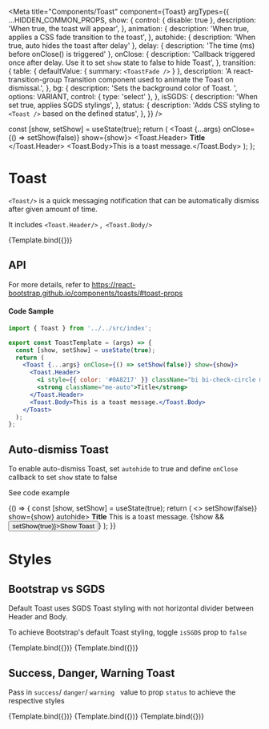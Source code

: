 
<Meta
  title="Components/Toast"
  component={Toast}
  argTypes={{
    ...HIDDEN_COMMON_PROPS,
    show: {
      control: { disable: true },
      description: 'When true, the toast will appear',
    },
    animation: {
      description: 'When true, applies a CSS fade transition to the toast',
    },
    autohide: { description: 'When true, auto hides the toast after delay' },
    delay: { description: 'The time (ms) before onClose() is triggered' },
    onClose: {
      description:
        'Callback triggered once after delay. Use it to set `show` state to false to hide Toast',
    },
    transition: {
      table: { defaultValue: { summary: `<ToastFade />` } },
      description:
        'A react-transition-group Transition component used to animate the Toast on dismissal.',
    },
    bg: {
      description: 'Sets the background color of Toast. ',
      options: VARIANT,
      control: { type: 'select' },
    },
    isSGDS: {
      description: 'When set true, applies SGDS stylings',
    },
    status: {
      description:
        'Adds CSS styling to `<Toast />` based on the defined status',
    },
  }}
/>

  const [show, setShow] = useState(true);
  return (
    <Toast {...args} onClose={() => setShow(false)} show={show}>
      <Toast.Header>
        <i className="bi bi-check-circle me-2"></i>
        <strong className="me-auto">Title</strong>
      </Toast.Header>
      <Toast.Body>This is a toast message.</Toast.Body>
    </Toast>
  );
};

# Toast

`<Toast/>` is a quick messaging notification that can be automatically dismiss after given amount of time.

It includes `<Toast.Header/>` ,` <Toast.Body/>`

<Canvas>
  <Story name="Default">{Template.bind({})}</Story>
</Canvas>

## API

<ArgsTable story="Default" />

For more details, refer to https://react-bootstrap.github.io/components/toasts/#toast-props

#### Code Sample

```jsx
import { Toast } from '../../src/index';

export const ToastTemplate = (args) => {
  const [show, setShow] = useState(true);
  return (
    <Toast {...args} onClose={() => setShow(false)} show={show}>
      <Toast.Header>
        <i style={{ color: '#0A8217' }} className="bi bi-check-circle me-2"></i>
        <strong className="me-auto">Title</strong>
      </Toast.Header>
      <Toast.Body>This is a toast message.</Toast.Body>
    </Toast>
  );
};
```

## Auto-dismiss Toast

To enable auto-dismiss Toast, set `autohide` to true and define `onClose` callback to set `show` state to false

See code example

<Canvas>
  <Story name="Auto-dismiss">
    {() => {
      const [show, setShow] = useState(true);
      return (
        <>
          <Toast onClose={() => setShow(false)} show={show} autohide>
            <Toast.Header>
              <i className="bi bi-check-circle me-2"></i>
              <strong className="me-auto">Title</strong>
            </Toast.Header>
            <Toast.Body>This is a toast message.</Toast.Body>
          </Toast>
          {!show && <Button onClick={() => setShow(true)}>Show Toast</Button>}
        </>
      );
    }}
  </Story>
</Canvas>

# Styles

## Bootstrap vs SGDS

Default Toast uses SGDS Toast styling with not horizontal divider between Header and Body.

To achieve Bootstrap's default Toast styling, toggle `isSGDS` prop to `false`

<Canvas>
  <Story name="SGDS Toast" args={{ isSGDS: true }}>
    {Template.bind({})}
  </Story>
  <Story name="Bootstrap Toast" args={{ isSGDS: false }}>
    {Template.bind({})}
  </Story>
</Canvas>

## Success, Danger, Warning Toast

Pass in `success`/ `danger`/ `warning ` value to prop `status` to achieve the respective styles

<Canvas>
  <Story name="Success" args={{ status: 'success' }}>
    {Template.bind({})}
  </Story>
  <Story name="Danger" args={{ status: 'danger' }}>
    {Template.bind({})}
  </Story>
  <Story name="Warning" args={{ status: 'warning' }}>
    {Template.bind({})}
  </Story>
</Canvas>
